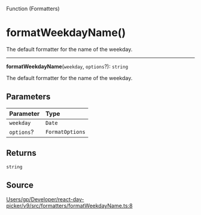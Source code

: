 <SectionTitle>Function (Formatters)</SectionTitle>

# formatWeekdayName()

<Description>
The default formatter for the name of the weekday.
</Description>

---

<a id="undefined" name="undefined"></a>

<SignatureMemberIdentifier>**formatWeekdayName**(`weekday`, `options`?): `string`</SignatureMemberIdentifier>

The default formatter for the name of the weekday.

## Parameters

| Parameter | Type |
| :------ | :------ |
| `weekday` | `Date` |
| `options`? | `FormatOptions` |

## Returns

`string`

## Source

[Users/gp/Developer/react-day-picker/v9/src/formatters/formatWeekdayName.ts:8](https://github.com/gpbl/react-day-picker/blob/next/src/formatters/formatWeekdayName.ts#L8)

